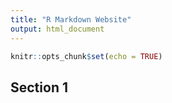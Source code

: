 ```yaml
---
title: "R Markdown Website"
output: html_document
---
```


```r
knitr::opts_chunk$set(echo = TRUE)
```

## Section 1



